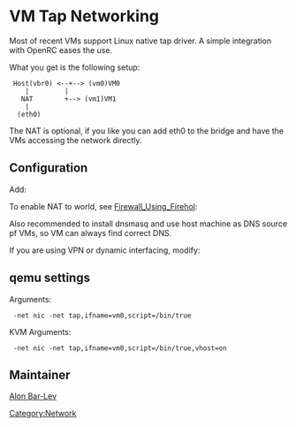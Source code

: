 = VM Tap Networking =

Most of recent VMs support Linux native tap driver. A simple integration with OpenRC eases the use.

What you get is the following setup:

  Host(vbr0) <--+--> (vm0)VM0
     |         |
    NAT        +--> (vm1)VM1
     |
   (eth0)

The NAT is optional, if you like you can add eth0 to the bridge and have the VMs accessing the
network directly.

== Configuration ==

{{Kernel||<pre>
  [*] Networking support  ---> 
    Networking options  --->
      <M> 802.1d Ethernet Bridging
      [*]   IGMP/MLD snooping
  Device Drivers  ---> 
    [*] Network device support  --->
      <M>   Universal TUN/TAP device driver support
</pre>}}

{{Kernel|KVM|<pre>
  Device Drivers  ---> 
    [*] Network device support  --->
      <M>   MAC-VLAN support (EXPERIMENTAL)
      <M>     MAC-VLAN based tap driver (EXPERIMENTAL)
  [*] Virtualization  --->
    <M>   Host kernel accelerator for virtio net (EXPERIMENTAL)
</pre>}}

{{Root|emerge net-misc/bridge-utils}}

Add:
{{File|/etc/conf.d/net|<pre>
tuntap_vm0="tap"
iproute2_vm0="group users"
config_vm0="null"

tuntap_vm1="tap"
iproute2_vm1="group users"
config_vm1="null"

rc_provide_vbr0="!net"
rc_need_vbr0="firewall net.vm0 net.vm1" # firewall is optional
bridge_vbr0="vm0 vm1"
config_vbr0="192.168.151.1/24"
brctl_vbr0="setfd 0
sethello 0
stp off"
</pre>}}

To enable NAT to world, see [[Firewall_Using_Firehol]]:

{{Root|emrege net-firewall/firehol}}
{{Root|rc-update add firehol default}}

{{File|/etc/firehol/firehol.conf|<pre>
interface "eth+ wlan+ ppp+" inet1
        policy  reject
        protection              strong  10/sec  10
        server  ident           reject  with tcp-reset

        client  all             accept

interface "vbr0" local1
        policy  reject
        protection              strong  10/sec  10
        server  ident           reject  with tcp-reset

        client  all             accept

router tun_nat  inface "eth+ wlan+ ppp+" outface "vbr0"
        route   ident           reject with tcp-reset
        server  ident           reject with tcp-reset
        masquerade              reverse

        client  all             accept
</pre>}}

{{Root|ln -s net.lo /etc/init.d/net.vm0}}
{{Root|ln -s net.lo /etc/init.d/net.vm1}}
{{Root|ln -s net.lo /etc/init.d/net.vbr0}}

{{Root|/etc/init.d/net.vbr0 start}}

Also recommended to install dnsmasq and use host machine as DNS source pf VMs, so VM can always find correct DNS.

{{Root|emerge net-dns/dnsmasq}}

If you are using VPN or dynamic interfacing, modify:
{{File|/etc/conf.d/dnsmasq|<pre>
DNSMASQ_OPTS="--strict-order"
</pre>}}

{{Root|rc-update add dnsmasq default}}
{{Root|/etc/init.d/dnsmasq start}}

== qemu settings ==

Arguments:
  -net nic -net tap,ifname=vm0,script=/bin/true

KVM Arguments:
  -net nic -net tap,ifname=vm0,script=/bin/true,vhost=on

== Maintainer ==

[[User:Alonbl|Alon Bar-Lev]]

{{AuthorList|{{Author|Alon Bar-Lev|2011-11-17|type=original}}}}

[[Category:Network]]